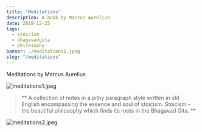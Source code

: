---
title: "Meditations"
description: A book by Marcus Aurelius
date: 2019-12-25
tags:
  - stoicism
  - bhagavadgita
  - philosophy
banner: ./meditations1.jpeg
slug: "/meditations"
---

Meditations by Marcus Aurelius

![meditations1.jpeg](meditations1.jpeg)

> ** A collection of notes in a pithy paragraph style written in old English encompassing the essence and soul of stoicism. Stoicism - the beautiful philosophy which finds its roots in the Bhagavad Gita. **

![meditations2.jpeg](meditations2.jpeg)